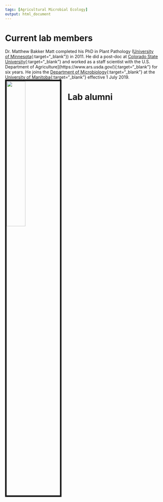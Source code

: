 ```yaml
---
tags: [Agricultural Microbial Ecology]
output: html_document
---
```


# Current lab members
Dr. Matthew Bakker  Matt completed his PhD in Plant Pathology ([University of Minnesota](https://plpa.cfans.umn.edu/){:target="_blank"}) in 2011. He did a post-doc at [Colorado State University](https://www.colostate.edu/){:target="_blank"} and worked as a staff scientist with the U.S. Department of Agriculture](https://www.ars.usda.gov/){:target="_blank"} for six years. He joins the [Department of Microbiology](http://www.sci.umanitoba.ca/micro/){:target="_blank"} at the [University of Manitoba](https://umanitoba.ca/){:target="_blank"} effective 1 July 2019.
<img src="media/Bakker_profile.jpg" style="width:35%; border:5px solid; margin-right: 20px" align="left">

# Lab alumni